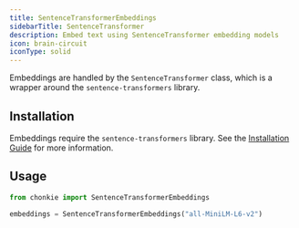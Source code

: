 ```yaml
---
title: SentenceTransformerEmbeddings
sidebarTitle: SentenceTransformer
description: Embed text using SentenceTransformer embedding models
icon: brain-circuit
iconType: solid
---
```


Embeddings are handled by the `SentenceTransformer` class, which is a wrapper around the `sentence-transformers` library.

## Installation

Embeddings require the `sentence-transformers` library. See the [Installation Guide](/python-sdk/getting-started/installation) for more information.   

## Usage

```python
from chonkie import SentenceTransformerEmbeddings

embeddings = SentenceTransformerEmbeddings("all-MiniLM-L6-v2")
```




